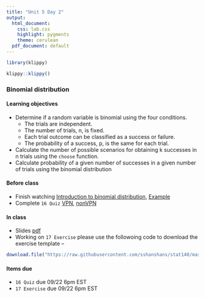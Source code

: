 ```yaml
---
title: "Unit 5 Day 2"
output: 
  html_document:
    css: lab.css
    highlight: pygments
    theme: cerulean
  pdf_document: default
---
```


```r
library(klippy)
```

```r
klippy::klippy()
```

###  Binomial distribution

#### Learning objectives 

* Determine if a random variable is binomial using the four conditions.
    * The trials are independent.
    * The number of trials, n, is fixed.
    * Each trial outcome can be classified as a success or failure.
    * The probability of a success, p, is the same for each trial.
* Calculate the number of possible scenarios for obtaining k successes in n trials using the `choose` function. 
* Calculate probability of a given number of successes in a given number of trials using the binomial distribution

#### Before class
* Finish watching [Introduction to binomial distribution](https://www.coursera.org/learn/probability-intro/lecture/kJ07f/binomial-distribution), [Example](https://www.coursera.org/learn/probability-intro/lecture/yef4b/working-with-the-binomial-distribution)
* Complete ```16 Quiz``` [VPN](http://138.110.84.108:3838/sshan/quiz/Unit5/), [nonVPN](http://159.89.233.150:3838/stat140/quiz/Unit5/)


#### In class
* Slides [pdf](http://sshanshans.github.io/stat140/slides/u5d2.pdf)
* Working on ```17 Exercise``` please use the followoing code to download the exercise template --
```r
download.file("https://raw.githubusercontent.com/sshanshans/stat140/master/docs/labs/u5d2/17Exercise.Rmd", destfile = "Ex17.Rmd")
```


#### Items due
* `16 Quiz` due 09/22 6pm EST
* `17 Exercise` due 09/22 6pm EST